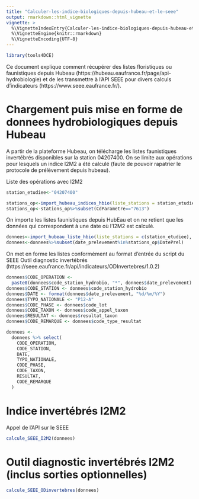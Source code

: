 ```yaml
---
title: "Calculer-les-indice-biologiques-depuis-hubeau-et-le-seee"
output: rmarkdown::html_vignette
vignette: >
  %\VignetteIndexEntry{Calculer-les-indice-biologiques-depuis-hubeau-et-le-seee}
  %\VignetteEngine{knitr::rmarkdown}
  %\VignetteEncoding{UTF-8}
---
```



```r
library(tools4DCE)
```
Ce document explique comment récupérer des listes floristiques ou faunistiques depuis Hubeau (https://hubeau.eaufrance.fr/page/api-hydrobiologie) et de les transmettre à l'API SEEE pour divers calculs d'indicateurs (https://www.seee.eaufrance.fr/).

# Chargement puis mise en forme de donnees hydrobiologiques depuis Hubeau

A partir de la plateforme Hubeau, on télécharge les listes faunistiques invertébrés disponibles sur la station 04207400. On se limite aux opérations pour lesquels un indice I2M2 a été calculé (faute de pouvoir rapatrier le protocole de prélèvement depuis hubeau).

Liste des opérations avec I2M2
```r

station_etudiee<-"04207400"

stations_op<-import_hubeau_indices_hbio(liste_stations = station_etudiee, indice="inv")
stations_op<-stations_op%>%subset(CdParametre=="7613")

```

On importe les listes faunistiques depuis HubEau et on ne retient que les données qui correspondent à une date où l'I2M2 est calculé.

```r
donnees<-import_hubeau_liste_hbio(liste_stations = c(station_etudiee), indice="inv")
donnees<-donnees%>%subset(date_prelevement%in%stations_op$DatePrel)

```

On met en forme les listes conformément au format d'entrée du script du SEEE Outil diagnostic invertébrés (https://seee.eaufrance.fr/api/indicateurs/ODInvertebres/1.0.2) 


```r
donnees$CODE_OPERATION <-
  paste0(donnees$code_station_hydrobio, "*", donnees$date_prelevement)
donnees$CODE_STATION <- donnees$code_station_hydrobio
donnees$DATE <- format(donnees$date_prelevement, "%d/%m/%Y")
donnees$TYPO_NATIONALE <- "P12-A"
donnees$CODE_PHASE <- donnees$code_lot
donnees$CODE_TAXON <- donnees$code_appel_taxon
donnees$RESULTAT <- donnees$resultat_taxon
donnees$CODE_REMARQUE <- donnees$code_type_resultat

donnees <-
  donnees %>% select(
    CODE_OPERATION,
    CODE_STATION,
    DATE,
    TYPO_NATIONALE,
    CODE_PHASE,
    CODE_TAXON,
    RESULTAT,
    CODE_REMARQUE
  )


```

# Indice invertébrés I2M2

Appel de l'API sur le SEEE

```r

calcule_SEEE_I2M2(donnees)


```


# Outil diagnostic invertébrés I2M2 (inclus sorties optionnelles)

```r

calcule_SEEE_ODinvertebres(donnees)


```









